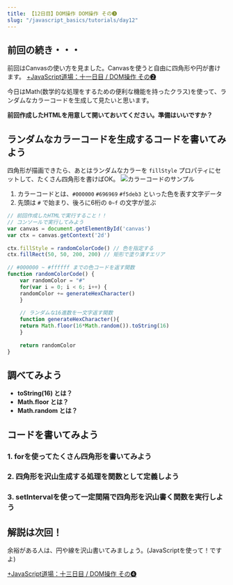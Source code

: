 ```yaml
---
title: 【12日目】DOM操作 DOM操作 その❸
slug: "/javascript_basics/tutorials/day12"
---
```


## 前回の続き・・・

前回はCanvasの使い方を見ました。Canvasを使うと自由に四角形や円が書けます。
[+JavaScript道場：十一日目 / DOM操作 その❷](/tutorials/11th_day)

今日はMath(数学的な処理をするための便利な機能を持ったクラス)を使って、ランダムなカラーコードを生成して見たいと思います。

**前回作成したHTMLを用意して開いておいてください。準備はいいですか？**

## ランダムなカラーコードを生成するコードを書いてみよう
四角形が描画できたら、あとはランダムなカラーを `fillStyle` プロパティにセットして、たくさん四角形を書けばOK。
![カラーコードのサンプル](~/assets/images/12day_01.png)

1. カラーコードとは、`#000000` `#696969` `#f5deb3` といった色を表す文字データ
2. 先頭は `#` で始まり、後ろに6桁の `0~f` の文字が並ぶ

```js
// 前回作成したHTMLで実行すること！！
// コンソールで実行してみよう
var canvas = document.getElementById('canvas')
var ctx = canvas.getContext('2d')
　　
ctx.fillStyle = randomColorCode() // 色を指定する
ctx.fillRect(50, 50, 200, 200) // 矩形で塗り潰すエリア
　　
// #000000 ~ #ffffff までの色コードを返す関数
function randomColorCode() {
    var randomColor = "#"
    for(var i = 0; i < 6; i++) {
    randomColor += generateHexCharacter()
    }
　　
    // ランダムな16進数を一文字返す関数
    function generateHexCharacter(){
    return Math.floor(16*Math.random()).toString(16)
    }
　　
    return randomColor
}
```

## 調べてみよう
- **toString(16) とは？**
- **Math.floor とは？**
- **Math.random とは？**

## コードを書いてみよう
### 1. forを使ってたくさん四角形を書いてみよう
### 2. 四角形を沢山生成する処理を関数として定義しよう
### 3. setIntervalを使って一定間隔で四角形を沢山書く関数を実行しよう

## 解説は次回！

余裕がある人は、円や線を沢山書いてみましょう。(JavaScriptを使って！ですよ)

[+JavaScript道場：十三日目 / DOM操作 その❹](/tutorials/13th_day)
